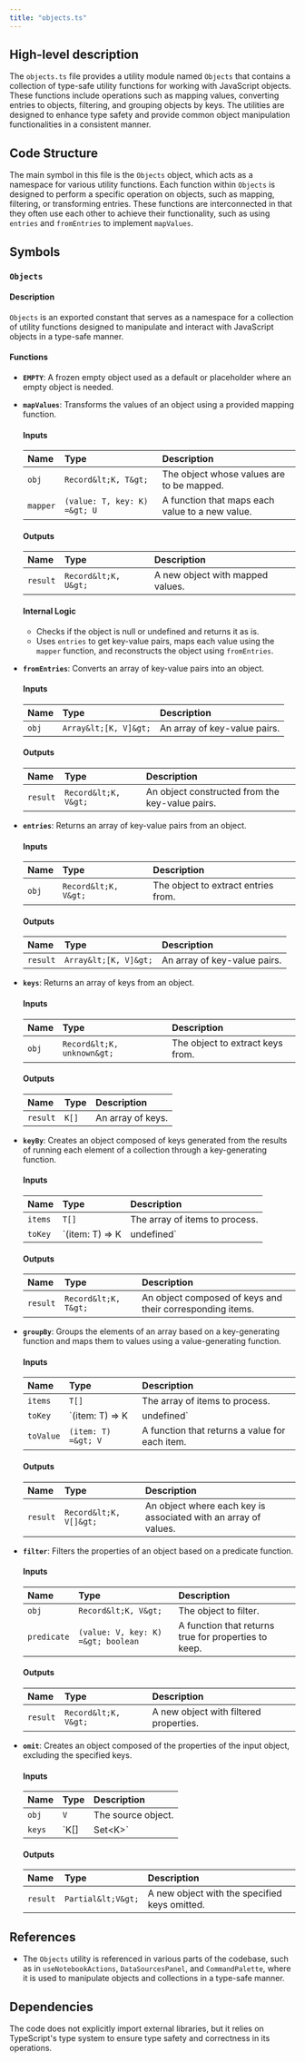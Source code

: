 ```yaml
---
title: "objects.ts"
---
```


## High-level description

The `objects.ts` file provides a utility module named `Objects` that contains a collection of type-safe utility functions for working with JavaScript objects. These functions include operations such as mapping values, converting entries to objects, filtering, and grouping objects by keys. The utilities are designed to enhance type safety and provide common object manipulation functionalities in a consistent manner.

## Code Structure

The main symbol in this file is the `Objects` object, which acts as a namespace for various utility functions. Each function within `Objects` is designed to perform a specific operation on objects, such as mapping, filtering, or transforming entries. These functions are interconnected in that they often use each other to achieve their functionality, such as using `entries` and `fromEntries` to implement `mapValues`.

## Symbols

### `Objects`
#### Description
`Objects` is an exported constant that serves as a namespace for a collection of utility functions designed to manipulate and interact with JavaScript objects in a type-safe manner.

#### Functions

- **`EMPTY`**: A frozen empty object used as a default or placeholder where an empty object is needed.
  
- **`mapValues`**: Transforms the values of an object using a provided mapping function.

  #### Inputs
  | Name   | Type                              | Description                          |
  |:-------|:----------------------------------|:-------------------------------------|
  | `obj`  | `Record&lt;K, T&gt;`                    | The object whose values are to be mapped. |
  | `mapper` | `(value: T, key: K) =&gt; U`       | A function that maps each value to a new value. |

  #### Outputs
  | Name   | Type                              | Description                          |
  |:-------|:----------------------------------|:-------------------------------------|
  | `result` | `Record&lt;K, U&gt;`                  | A new object with mapped values.     |

  #### Internal Logic
  - Checks if the object is null or undefined and returns it as is.
  - Uses `entries` to get key-value pairs, maps each value using the `mapper` function, and reconstructs the object using `fromEntries`.

- **`fromEntries`**: Converts an array of key-value pairs into an object.

  #### Inputs
  | Name   | Type                              | Description                          |
  |:-------|:----------------------------------|:-------------------------------------|
  | `obj`  | `Array&lt;[K, V]&gt;`                   | An array of key-value pairs.         |

  #### Outputs
  | Name   | Type                              | Description                          |
  |:-------|:----------------------------------|:-------------------------------------|
  | `result` | `Record&lt;K, V&gt;`                  | An object constructed from the key-value pairs. |

- **`entries`**: Returns an array of key-value pairs from an object.

  #### Inputs
  | Name   | Type                              | Description                          |
  |:-------|:----------------------------------|:-------------------------------------|
  | `obj`  | `Record&lt;K, V&gt;`                    | The object to extract entries from.  |

  #### Outputs
  | Name   | Type                              | Description                          |
  |:-------|:----------------------------------|:-------------------------------------|
  | `result` | `Array&lt;[K, V]&gt;`                 | An array of key-value pairs.         |

- **`keys`**: Returns an array of keys from an object.

  #### Inputs
  | Name   | Type                              | Description                          |
  |:-------|:----------------------------------|:-------------------------------------|
  | `obj`  | `Record&lt;K, unknown&gt;`              | The object to extract keys from.     |

  #### Outputs
  | Name   | Type                              | Description                          |
  |:-------|:----------------------------------|:-------------------------------------|
  | `result` | `K[]`                           | An array of keys.                    |

- **`keyBy`**: Creates an object composed of keys generated from the results of running each element of a collection through a key-generating function.

  #### Inputs
  | Name   | Type                              | Description                          |
  |:-------|:----------------------------------|:-------------------------------------|
  | `items` | `T[]`                            | The array of items to process.       |
  | `toKey` | `(item: T) =&gt; K | undefined`     | A function that returns a key for each item. |

  #### Outputs
  | Name   | Type                              | Description                          |
  |:-------|:----------------------------------|:-------------------------------------|
  | `result` | `Record&lt;K, T&gt;`                  | An object composed of keys and their corresponding items. |

- **`groupBy`**: Groups the elements of an array based on a key-generating function and maps them to values using a value-generating function.

  #### Inputs
  | Name   | Type                              | Description                          |
  |:-------|:----------------------------------|:-------------------------------------|
  | `items` | `T[]`                            | The array of items to process.       |
  | `toKey` | `(item: T) =&gt; K | undefined`     | A function that returns a key for each item. |
  | `toValue` | `(item: T) =&gt; V`               | A function that returns a value for each item. |

  #### Outputs
  | Name   | Type                              | Description                          |
  |:-------|:----------------------------------|:-------------------------------------|
  | `result` | `Record&lt;K, V[]&gt;`                | An object where each key is associated with an array of values. |

- **`filter`**: Filters the properties of an object based on a predicate function.

  #### Inputs
  | Name   | Type                              | Description                          |
  |:-------|:----------------------------------|:-------------------------------------|
  | `obj`  | `Record&lt;K, V&gt;`                    | The object to filter.                |
  | `predicate` | `(value: V, key: K) =&gt; boolean` | A function that returns true for properties to keep. |

  #### Outputs
  | Name   | Type                              | Description                          |
  |:-------|:----------------------------------|:-------------------------------------|
  | `result` | `Record&lt;K, V&gt;`                  | A new object with filtered properties. |

- **`omit`**: Creates an object composed of the properties of the input object, excluding the specified keys.

  #### Inputs
  | Name   | Type                              | Description                          |
  |:-------|:----------------------------------|:-------------------------------------|
  | `obj`  | `V`                               | The source object.                   |
  | `keys` | `K[] | Set&lt;K&gt;`                    | The keys to omit.                    |

  #### Outputs
  | Name   | Type                              | Description                          |
  |:-------|:----------------------------------|:-------------------------------------|
  | `result` | `Partial&lt;V&gt;`                    | A new object with the specified keys omitted. |

## References

- The `Objects` utility is referenced in various parts of the codebase, such as in `useNotebookActions`, `DataSourcesPanel`, and `CommandPalette`, where it is used to manipulate objects and collections in a type-safe manner.

## Dependencies

The code does not explicitly import external libraries, but it relies on TypeScript's type system to ensure type safety and correctness in its operations.